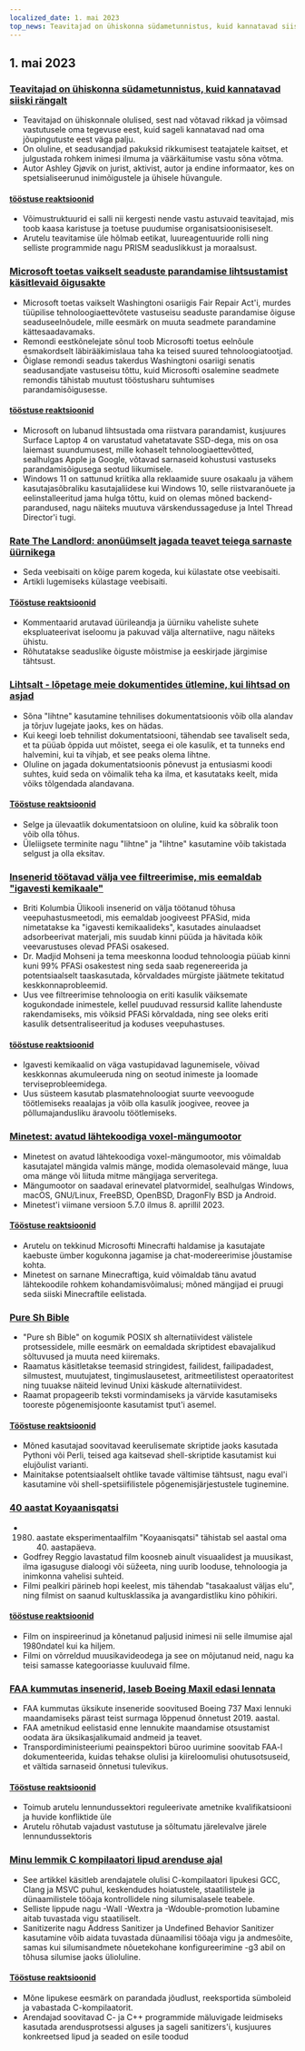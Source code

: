 ```yaml
---
localized_date: 1. mai 2023
top_news: Teavitajad on ühiskonna südametunnistus, kuid kannatavad siiski rängalt
---
```


## 1. mai 2023

### [Teavitajad on ühiskonna südametunnistus, kuid kannatavad siiski rängalt](https://covertactionmagazine.com/2023/04/25/whistleblowers-are-the-conscience-of-society-yet-suffer-gravely-for-trying-to-hold-the-rich-and-powerful-accountable-for-their-sins/)

- Teavitajad on ühiskonnale olulised, sest nad võtavad rikkad ja võimsad vastutusele oma tegevuse eest, kuid sageli kannatavad nad oma jõupingutuste eest väga palju.
- On oluline, et seadusandjad pakuksid rikkumisest teatajatele kaitset, et julgustada rohkem inimesi ilmuma ja väärkäitumise vastu sõna võtma.
- Autor Ashley Gjøvik on jurist, aktivist, autor ja endine informaator, kes on spetsialiseerunud inimõigustele ja ühisele hüvangule.

#### [tööstuse reaktsioonid](http://news.ycombinator.com/item?id=35762780)

- Võimustruktuurid ei salli nii kergesti nende vastu astuvaid teavitajad, mis toob kaasa karistuse ja toetuse puudumise organisatsioonisiseselt.
- Arutelu teavitamise üle hõlmab eetikat, luureagentuuride rolli ning selliste programmide nagu PRISM seaduslikkust ja moraalsust.

### [Microsoft toetas vaikselt seaduste parandamise lihtsustamist käsitlevaid õigusakte](https://grist.org/technology/microsoft-right-to-repair-quietly-supported-legislation-to-make-it-easier-to-fix-devices-heres-why-thats-a-big-deal/)

- Microsoft toetas vaikselt Washingtoni osariigis Fair Repair Act'i, murdes tüüpilise tehnoloogiaettevõtete vastuseisu seaduste parandamise õiguse seaduseelnõudele, mille eesmärk on muuta seadmete parandamine kättesaadavamaks.
- Remondi eestkõnelejate sõnul toob Microsofti toetus eelnõule esmakordselt läbirääkimislaua taha ka teised suured tehnoloogiatootjad.
- Õiglase remondi seadus takerdus Washingtoni osariigi senatis seadusandjate vastuseisu tõttu, kuid Microsofti osalemine seadmete remondis tähistab muutust tööstusharu suhtumises parandamisõigusesse.

#### [tööstuse reaktsioonid](http://news.ycombinator.com/item?id=35758842)

- Microsoft on lubanud lihtsustada oma riistvara parandamist, kusjuures Surface Laptop 4 on varustatud vahetatavate SSD-dega, mis on osa laiemast suundumusest, mille kohaselt tehnoloogiaettevõtted, sealhulgas Apple ja Google, võtavad sarnaseid kohustusi vastuseks parandamisõigusega seotud liikumisele.
- Windows 11 on sattunud kriitika alla reklaamide suure osakaalu ja vähem kasutajasõbraliku kasutajaliidese kui Windows 10, selle riistvaranõuete ja eelinstalleeritud jama hulga tõttu, kuid on olemas mõned backend-parandused, nagu näiteks muutuva värskendussageduse ja Intel Thread Director'i tugi.

### [Rate The Landlord: anonüümselt jagada teavet teiega sarnaste üürnikega](https://ratethelandlord.org)

- Seda veebisaiti on kõige parem kogeda, kui külastate otse veebisaiti.
- Artikli lugemiseks külastage veebisaiti.

#### [Tööstuse reaktsioonid](http://news.ycombinator.com/item?id=35759016)

- Kommentaarid arutavad üürileandja ja üürniku vaheliste suhete ekspluateerivat iseloomu ja pakuvad välja alternatiive, nagu näiteks ühistu.
- Rõhutatakse seaduslike õiguste mõistmise ja eeskirjade järgimise tähtsust.

### [Lihtsalt - lõpetage meie dokumentides ütlemine, kui lihtsad on asjad](https://justsimply.dev/)

- Sõna "lihtne" kasutamine tehnilises dokumentatsioonis võib olla alandav ja tõrjuv lugejate jaoks, kes on hädas.
- Kui keegi loeb tehnilist dokumentatsiooni, tähendab see tavaliselt seda, et ta püüab õppida uut mõistet, seega ei ole kasulik, et ta tunneks end halvemini, kui ta vihjab, et see peaks olema lihtne.
- Oluline on jagada dokumentatsioonis põnevust ja entusiasmi koodi suhtes, kuid seda on võimalik teha ka ilma, et kasutataks keelt, mida võiks tõlgendada alandavana.

#### [Tööstuse reaktsioonid](http://news.ycombinator.com/item?id=35759449)

- Selge ja ülevaatlik dokumentatsioon on oluline, kuid ka sõbralik toon võib olla tõhus.
- Üleliigsete terminite nagu "lihtne" ja "lihtne" kasutamine võib takistada selgust ja olla eksitav.

### [Insenerid töötavad välja vee filtreerimise, mis eemaldab "igavesti kemikaale"](https://news.ubc.ca/2023/03/22/new-ubc-water-treatment-zaps-forever-chemicals-for-good/)

- Briti Kolumbia Ülikooli insenerid on välja töötanud tõhusa veepuhastusmeetodi, mis eemaldab joogiveest PFASid, mida nimetatakse ka "igavesti kemikaalideks", kasutades ainulaadset adsorbeerivat materjali, mis suudab kinni püüda ja hävitada kõik veevarustuses olevad PFASi osakesed.
- Dr. Madjid Mohseni ja tema meeskonna loodud tehnoloogia püüab kinni kuni 99% PFASi osakestest ning seda saab regenereerida ja potentsiaalselt taaskasutada, kõrvaldades mürgiste jäätmete tekitatud keskkonnaprobleemid.
- Uus vee filtreerimise tehnoloogia on eriti kasulik väiksemate kogukondade inimestele, kellel puuduvad ressursid kallite lahenduste rakendamiseks, mis võiksid PFASi kõrvaldada, ning see oleks eriti kasulik detsentraliseeritud ja koduses veepuhastuses.

#### [tööstuse reaktsioonid](http://news.ycombinator.com/item?id=35764476)

- Igavesti kemikaalid on väga vastupidavad lagunemisele, võivad keskkonnas akumuleeruda ning on seotud inimeste ja loomade terviseprobleemidega.
- Uus süsteem kasutab plasmatehnoloogiat suurte veevoogude töötlemiseks reaalajas ja võib olla kasulik joogivee, reovee ja põllumajandusliku äravoolu töötlemiseks.

### [Minetest: avatud lähtekoodiga voxel-mängumootor](https://www.minetest.net/)

- Minetest on avatud lähtekoodiga voxel-mängumootor, mis võimaldab kasutajatel mängida valmis mänge, modida olemasolevaid mänge, luua oma mänge või liituda mitme mängijaga serveritega.
- Mängumootor on saadaval erinevatel platvormidel, sealhulgas Windows, macOS, GNU/Linux, FreeBSD, OpenBSD, DragonFly BSD ja Android.
- Minetest'i viimane versioon 5.7.0 ilmus 8. aprillil 2023.

#### [Tööstuse reaktsioonid](http://news.ycombinator.com/item?id=35766570)

- Arutelu on tekkinud Microsofti Minecrafti haldamise ja kasutajate kaebuste ümber kogukonna jagamise ja chat-modereerimise jõustamise kohta.
- Minetest on sarnane Minecraftiga, kuid võimaldab tänu avatud lähtekoodile rohkem kohandamisvõimalusi; mõned mängijad ei pruugi seda siiski Minecraftile eelistada.

### [Pure Sh Bible](https://github.com/dylanaraps/pure-sh-bible)

- "Pure sh Bible" on kogumik POSIX sh alternatiividest välistele protsessidele, mille eesmärk on eemaldada skriptidest ebavajalikud sõltuvused ja muuta need kiiremaks.
- Raamatus käsitletakse teemasid stringidest, failidest, failipadadest, silmustest, muutujatest, tingimuslausetest, aritmeetilistest operaatoritest ning tuuakse näiteid levinud Unixi käskude alternatiividest.
- Raamat propageerib teksti vormindamiseks ja värvide kasutamiseks tooreste põgenemisjoonte kasutamist tput'i asemel.

#### [Tööstuse reaktsioonid](http://news.ycombinator.com/item?id=35765707)

- Mõned kasutajad soovitavad keerulisemate skriptide jaoks kasutada Pythoni või Perli, teised aga kaitsevad shell-skriptide kasutamist kui elujõulist varianti.
- Mainitakse potentsiaalselt ohtlike tavade vältimise tähtsust, nagu eval'i kasutamine või shell-spetsiifilistele põgenemisjärjestustele tuginemine.

### [40 aastat Koyaanisqatsi](https://www.thecurb.com.au/40-years-of-koyaanisqatsi/)

- 1980. aastate eksperimentaalfilm "Koyaanisqatsi" tähistab sel aastal oma 40. aastapäeva.
- Godfrey Reggio lavastatud film koosneb ainult visuaalidest ja muusikast, ilma igasuguse dialoogi või süžeeta, ning uurib looduse, tehnoloogia ja inimkonna vahelisi suhteid.
- Filmi pealkiri pärineb hopi keelest, mis tähendab "tasakaalust väljas elu", ning filmist on saanud kultusklassika ja avangardistliku kino põhikiri.

#### [tööstuse reaktsioonid](http://news.ycombinator.com/item?id=35764584)

- Film on inspireerinud ja kõnetanud paljusid inimesi nii selle ilmumise ajal 1980ndatel kui ka hiljem.
- Filmi on võrreldud muusikavideodega ja see on mõjutanud neid, nagu ka teisi samasse kategooriasse kuuluvaid filme.

### [FAA kummutas insenerid, laseb Boeing Maxil edasi lennata](https://apnews.com/article/boeing-max-crashes-faa-ea8fac0ad2758b08c58d2d64756fbf37)

- FAA kummutas üksikute inseneride soovitused Boeing 737 Maxi lennuki maandamiseks pärast teist surmaga lõppenud õnnetust 2019. aastal.
- FAA ametnikud eelistasid enne lennukite maandamise otsustamist oodata ära üksikasjalikumaid andmeid ja teavet.
- Transpordiministeeriumi peainspektori büroo uurimine soovitab FAA-l dokumenteerida, kuidas tehakse olulisi ja kiireloomulisi ohutusotsuseid, et vältida sarnaseid õnnetusi tulevikus.

#### [Tööstuse reaktsioonid](http://news.ycombinator.com/item?id=35761706)

- Toimub arutelu lennundussektori reguleerivate ametnike kvalifikatsiooni ja huvide konfliktide üle
- Arutelu rõhutab vajadust vastutuse ja sõltumatu järelevalve järele lennundussektoris

### [Minu lemmik C kompilaatori lipud arenduse ajal](https://nullprogram.com/blog/2023/04/29/)

- See artikkel käsitleb arendajatele olulisi C-kompilaatori lipukesi GCC, Clang ja MSVC puhul, keskendudes hoiatustele, staatilistele ja dünaamilistele tööaja kontrollidele ning silumisalasele teabele.
- Selliste lippude nagu -Wall -Wextra ja -Wdouble-promotion lubamine aitab tuvastada vigu staatiliselt.
- Sanitizerite nagu Address Sanitizer ja Undefined Behavior Sanitizer kasutamine võib aidata tuvastada dünaamilisi tööaja vigu ja andmesõite, samas kui silumisandmete nõuetekohane konfigureerimine -g3 abil on tõhusa silumise jaoks ülioluline.

#### [Tööstuse reaktsioonid](http://news.ycombinator.com/item?id=35758898)

- Mõne lipukese eesmärk on parandada jõudlust, reeksportida sümboleid ja vabastada C-kompilaatorit.
- Arendajad soovitavad C- ja C++ programmide mäluvigade leidmiseks kasutada arendusprotsessi alguses ja sageli sanitizers'i, kusjuures konkreetsed lipud ja seaded on esile toodud
